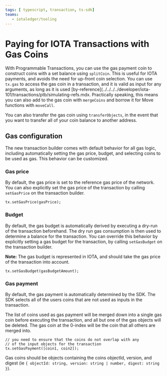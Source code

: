 ```yaml
---
tags: [ typescript, transaction, ts-sdk]
teams:
   - iotaledger/tooling
---
```


# Paying for IOTA Transactions with Gas Coins

With Programmable Transactions, you can use the gas payment coin to construct coins with a set
balance using `splitCoin`. This is useful for IOTA payments, and avoids the need for up-front coin
selection. You can use `tx.gas` to access the gas coin in a transaction, and it is valid as input
for any arguments, as long as it is used
[by-reference](../../../../developer/iota-101/transactions/ptb/simulating-refs.mdx. Practically speaking,
this means you can also add to the gas coin with `mergeCoins` and borrow it for Move functions with
`moveCall`.

You can also transfer the gas coin using `transferObjects`, in the event that you want to transfer
all of your coin balance to another address.

## Gas configuration

The new transaction builder comes with default behavior for all gas logic, including automatically
setting the gas price, budget, and selecting coins to be used as gas. This behavior can be
customized.

### Gas price

By default, the gas price is set to the reference gas price of the network. You can also explicitly
set the gas price of the transaction by calling `setGasPrice` on the transaction builder.

```tsx
tx.setGasPrice(gasPrice);
```

### Budget

By default, the gas budget is automatically derived by executing a dry-run of the transaction
beforehand. The dry run gas consumption is then used to determine a balance for the transaction. You
can override this behavior by explicitly setting a gas budget for the transaction, by calling
`setGasBudget` on the transaction builder.

**Note:** The gas budget is represented in IOTA, and should take the gas price of the transaction
into account.

```tsx
tx.setGasBudget(gasBudgetAmount);
```

### Gas payment

By default, the gas payment is automatically determined by the SDK. The SDK selects all of the users
coins that are not used as inputs in the transaction.

The list of coins used as gas payment will be merged down into a single gas coin before executing
the transaction, and all but one of the gas objects will be deleted. The gas coin at the 0-index
will be the coin that all others are merged into.

```tsx
// you need to ensure that the coins do not overlap with any
// of the input objects for the transaction
tx.setGasPayment([coin1, coin2]);
```

Gas coins should be objects containing the coins objectId, version, and digest (ie
`{ objectId: string, version: string | number, digest: string }`).
